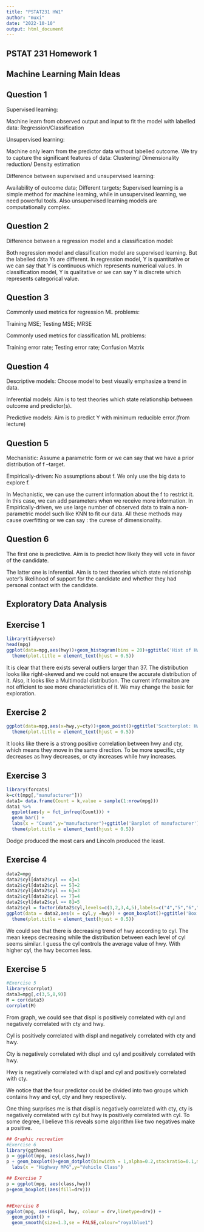 ---
title: "PSTAT231 HW1"
author: "muxi"
date: "2022-10-10"
output: html_document
---

## PSTAT 231 Homework 1

## Machine Learning Main Ideas


## Question 1

Supervised learning:

Machine learn from observed output and input to fit the model with labelled data: Regression/Classification

Unsupervised learning:

Machine only learn from the predictor data without labelled outcome. We try to capture the significant features of data: Clustering/ Dimensionality reduction/ Density estimation

Difference between supervised and unsupervised learning:

Availability of outcome data; Different targets; Supervised learning is a simple method for machine learning, while in unsupervised learning, we need powerful tools. Also unsupervised learning models are computationally complex. 

## Question 2

Difference between a regression model and a classification model:

Both regression model and classification model are supervised learning. But the labelled data Ys are different. In regression model, Y is quantitative or we can say that Y is continuous which represents numerical values. In classification model, Y is qualitative or we can say Y is discrete which represents categorical value.

## Question 3

Commonly used metrics for regression ML problems:

Training MSE; Testing MSE; MRSE

Commonly used metrics for classification ML problems:

Training error rate; Testing error rate; Confusion Matrix

## Question 4

Descriptive models: Choose model to best visually emphasize a trend in data.

Inferential models: Aim is to test theories which state relationship between outcome and predictor(s).

Predictive models: Aim is to predict Y with minimum reducible error.(from lecture)

## Question 5

Mechanistic: Assume a parametric form or we can say that we have a prior distribution of f --target.

Empirically-driven: No assumptions about f. We only use the big data to explore f.

In Mechanistic, we can use the current information about the f to restrict it. In this case, we can add parameters when we receive more information. In Empirically-driven, we use large number of observed data to train a non-parametric model such like KNN to fit our data. All these methods may cause overfitting or we can say : the curese of dimensionality.

## Question 6

The first one is predictive. Aim is to predict how likely they will vote in favor of the candidate.

The latter one is inferential. Aim is to test theories which state relationship voter’s likelihood of support for the candidate and whether they had personal contact with the candidate.

## Exploratory Data Analysis

## Exercise 1

```{r echo=TRUE}
library(tidyverse)
head(mpg)
ggplot(data=mpg,aes(hwy))+geom_histogram(bins = 20)+ggtitle('Hist of Hwy')+
  theme(plot.title = element_text(hjust = 0.5))
```

It is clear that there exists several outliers larger than 37. The distribution looks like right-skewed and we could not ensure the accurate distribution of it. Also, it looks like a Multimodal distribution. The current informaiton are not efficient to see more characteristics of it. We may change the basic for exploration.

## Exercise 2

```{r echo=TRUE}
ggplot(data=mpg,aes(x=hwy,y=cty))+geom_point()+ggtitle('Scatterplot: Hwy vs Cty')+
  theme(plot.title = element_text(hjust = 0.5))
```

It looks like there is a strong positive correlation between hwy and cty, which means they move in the same direction. To be more specific, cty decreases as hwy decreases, or cty increases while hwy increases.

## Exercise 3

```{r echo=TRUE}
library(forcats)
k=c(t(mpg[,"manufacturer"]))
data1= data.frame(Count = k,value = sample(1:nrow(mpg)))
data1 %>%
  ggplot(aes(y = fct_infreq(Count))) +
  geom_bar() +
  labs(x = "Count",y="manufacturer")+ggtitle('Barplot of manufacturer')+
  theme(plot.title = element_text(hjust = 0.5))
```

Dodge produced the most cars and Lincoln produced the least.

## Exercise 4


```{r echo=TRUE}
data2=mpg
data2$cyl[data2$cyl == 4]=1
data2$cyl[data2$cyl == 5]=2
data2$cyl[data2$cyl == 6]=3
data2$cyl[data2$cyl == 7]=4
data2$cyl[data2$cyl == 8]=5
data2$cyl = factor(data2$cyl,levels=c(1,2,3,4,5),labels=c("4","5","6","7","8"))
ggplot(data = data2,aes(x = cyl,y =hwy)) + geom_boxplot()+ggtitle('Box plot of hwy')+
  theme(plot.title = element_text(hjust = 0.5))
```

We could see that there is decreasing trend of hwy according to cyl. The mean keeps decreasing while the distribution between each level of cyl seems similar. I guess the cyl controls the average value of hwy. With higher cyl, the hwy becomes less.


## Exercise 5


```{r echo=TRUE}
#Exercise 5
library(corrplot) 
data3=mpg[,c(3,5,8,9)]
M = cor(data3)
corrplot(M)
```


From graph, we could see that displ is positively correlated with cyl and negatively correlated with cty and hwy.

Cyl is positively correlated with displ and negatively correlated with cty and hwy.

Cty is negatively correlated with displ and cyl and positively correlated with hwy.

Hwy is negatively correlated with displ and cyl and positively correlated with cty.

We notice that the four predictor could be divided into two groups which contains hwy and cyl, cty and hwy respectively. 

One thing surprises me is that displ is negatively correlated with cty, cty is negatively correlated with cyl but hwy is positively correlated with cyl. To some degree, I believe this reveals some algorithm like two negatives make a positive.


```{r echo=TRUE}
## Graphic recreation
#Exercise 6
library(ggthemes)
p = ggplot(mpg, aes(class,hwy))
p + geom_boxplot()+geom_dotplot(binwidth = 1,alpha=0.2,stackratio=0.1,method="dotdensity",binaxis = "y",fill="black",stackdir = "centerwhole",dotsize=0.3,position = position_jitter(width=0.3,height=0.001))+coord_flip()+theme_bw()+
  labs(x = "Highway MPG",y="Vehicle Class")

## Exercise 7
p = ggplot(mpg, aes(class,hwy))
p+geom_boxplot((aes(fill=drv)))


##Exercise 8
ggplot(mpg, aes(displ, hwy, colour = drv,linetype=drv)) +
  geom_point() +
  geom_smooth(size=1.3,se = FALSE,colour="royalblue1")


```